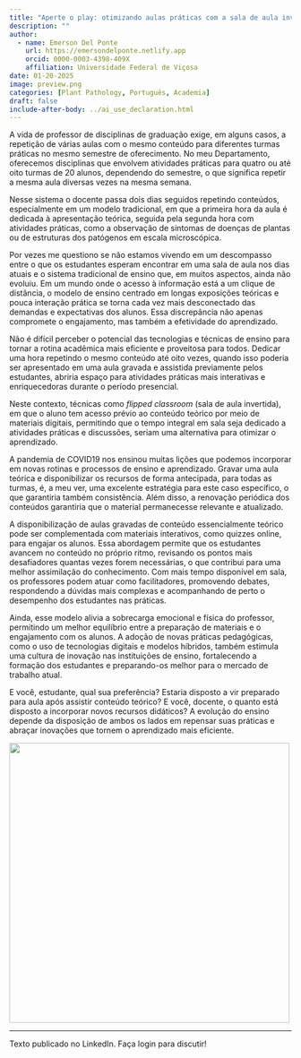 ```yaml
---
title: "Aperte o play: otimizando aulas práticas com a sala de aula invertida"
description: ""
author:
  - name: Emerson Del Ponte
    url: https://emersondelponte.netlify.app
    orcid: 0000-0003-4398-409X
    affiliation: Universidade Federal de Viçosa
date: 01-20-2025
image: preview.png
categories: [Plant Pathology, Português, Academia] 
draft: false 
include-after-body: ../ai_use_declaration.html
---
```


A vida de professor de disciplinas de graduação exige, em alguns casos, a repetição de várias aulas com o mesmo conteúdo para diferentes turmas práticas no mesmo semestre de oferecimento. No meu Departamento, oferecemos disciplinas que envolvem atividades práticas para quatro ou até oito turmas de 20 alunos, dependendo do semestre, o que significa repetir a mesma aula diversas vezes na mesma semana.

Nesse sistema o docente passa dois dias seguidos repetindo conteúdos, especialmente em um modelo tradicional, em que a primeira hora da aula é dedicada à apresentação teórica, seguida pela segunda hora com atividades práticas, como a observação de sintomas de doenças de plantas ou de estruturas dos patógenos em escala microscópica.

Por vezes me questiono se não estamos vivendo em um descompasso entre o que os estudantes esperam encontrar em uma sala de aula nos dias atuais e o sistema tradicional de ensino que, em muitos aspectos, ainda não evoluiu. Em um mundo onde o acesso à informação está a um clique de distância, o modelo de ensino centrado em longas exposições teóricas e pouca interação prática se torna cada vez mais desconectado das demandas e expectativas dos alunos. Essa discrepância não apenas compromete o engajamento, mas também a efetividade do aprendizado.

Não é difícil perceber o potencial das tecnologias e técnicas de ensino para tornar a rotina acadêmica mais eficiente e proveitosa para todos. Dedicar uma hora repetindo o mesmo conteúdo até oito vezes, quando isso poderia ser apresentado em uma aula gravada e assistida previamente pelos estudantes, abriria espaço para atividades práticas mais interativas e enriquecedoras durante o período presencial.

Neste contexto, técnicas como *flipped classroom* (sala de aula invertida), em que o aluno tem acesso prévio ao conteúdo teórico por meio de materiais digitais, permitindo que o tempo integral em sala seja dedicado a atividades práticas e discussões, seriam uma alternativa para otimizar o aprendizado.

A pandemia de COVID19 nos ensinou muitas lições que podemos incorporar em novas rotinas e processos de ensino e aprendizado. Gravar uma aula teórica e disponibilizar os recursos de forma antecipada, para todas as turmas, é, a meu ver, uma excelente estratégia para este caso específico, o que garantiria também consistência. Além disso, a renovação periódica dos conteúdos garantiria que o material permanecesse relevante e atualizado.

A disponibilização de aulas gravadas de conteúdo essencialmente teórico pode ser complementada com materiais interativos, como quizzes online, para engajar os alunos. Essa abordagem permite que os estudantes avancem no conteúdo no próprio ritmo, revisando os pontos mais desafiadores quantas vezes forem necessárias, o que contribui para uma melhor assimilação do conhecimento. Com mais tempo disponível em sala, os professores podem atuar como facilitadores, promovendo debates, respondendo a dúvidas mais complexas e acompanhando de perto o desempenho dos estudantes nas práticas.

Ainda, esse modelo alivia a sobrecarga emocional e física do professor, permitindo um melhor equilíbrio entre a preparação de materiais e o engajamento com os alunos. A adoção de novas práticas pedagógicas, como o uso de tecnologias digitais e modelos híbridos, também estimula uma cultura de inovação nas instituições de ensino, fortalecendo a formação dos estudantes e preparando-os melhor para o mercado de trabalho atual.

E você, estudante, qual sua preferência? Estaria disposto a vir preparado para aula após assistir conteúdo teórico? E você, docente, o quanto está disposto a incorporar novos recursos didáticos? A evolução do ensino depende da disposição de ambos os lados em repensar suas práticas e abraçar inovações que tornem o aprendizado mais eficiente.

![](preview.png){fig-align="center" width="500"}

------------------------------------------------------------------------

Texto publicado no LinkedIn. Faça login para discutir!
